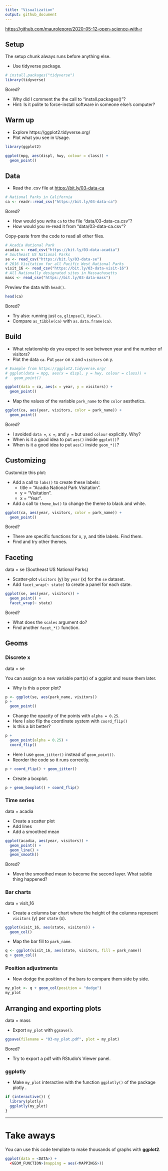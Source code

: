 ```yaml
---
title: "Visualization"
output: github_document
---
```


<https://github.com/maurolepore/2020-05-12-open-science-with-r>

## Setup

The setup chunk always runs before anything else.

* Use tidyverse package.

```r
# install.packages("tidyverse")
library(tidyverse)
```

Bored? 

* Why did I comment the the call to "install.packages()"? 
* Hint: Is it polite to force-install software in someone else's computer?



## Warm up

* Explore https://ggplot2.tidyverse.org/
* Plot what you see in Usage.

```r
library(ggplot2)

ggplot(mpg, aes(displ, hwy, colour = class)) +
  geom_point()
```



## Data

* Read the .csv file at <https://bit.ly/03-data-ca>

```r
# National Parks in California
ca <- readr::read_csv("https://bit.ly/03-data-ca")
```

Bored?

* How would you write `ca` to the file "data/03-data-ca.csv"?
* How would you re-read it from "data/03-data-ca.csv"?



Copy-paste from the code to read all other files.

```r
# Acadia National Park
acadia <- read_csv("https://bit.ly/03-data-acadia")
# Southeast US National Parks
se <- read_csv("https://bit.ly/03-data-se")
# 2016 Visitation for all Pacific West National Parks
visit_16 <- read_csv("https://bit.ly/03-data-visit-16")
# All Nationally designated sites in Massachusetts
mass <- read_csv("https://bit.ly/03-data-mass")
```



Preview the data with `head()`.

```r
head(ca)
```

Bored?

* Try also: running just `ca`, `glimpse()`, `View()`.
* Compare `as_tibble(ca)` with `as.data.frame(ca)`.




## Build

* What relationship do you expect to see between year and the number of visitors?
* Plot the data `ca`. Put `year` on x and `visitors` on y.

```r
# Example from https://ggplot2.tidyverse.org/
# ggplot(data = mpg, aes(x = displ, y = hwy, colour = class)) +
#   geom_point()

ggplot(data = ca, aes(x = year, y = visitors)) +
  geom_point()
```



* Map the values of the variable `park_name` to the `color` aesthetics.

```r
ggplot(ca, aes(year, visitors, color = park_name)) +
  geom_point()
```

Bored?

* I avoided `data =`, `x =`, and `y =` but used `colour` explicitly. Why?
* When is it a good idea to put `aes()` inside `ggplot()`?
* When is it a good idea to put `aes()` inside `geom_*()`?



## Customizing

Customize this plot:

* Add a call to `labs()` to create these labels:
  * title = "Acadia National Park Visitation".
  * y = "Visitation".
  * x = "Year".
* Add a call to `theme_bw()` to change the theme to black and white.

```r
ggplot(ca, aes(year, visitors, color = park_name)) +
  geom_point()
```

Bored?

* There are specific functions for x, y, and title labels. Find them.
* Find and try other themes.



## Faceting

data = se (Southeast US National Parks)

* Scatter-plot `visitors` (y) by `year` (x) for the `se` dataset.
* Add `facet_wrap(~ state)` to create a panel for each state.

```r
ggplot(se, aes(year, visitors)) +
  geom_point() +
  facet_wrap(~ state)
```

Bored?

* What does the `scales` argument do?
* Find another `facet_*()` function.



## Geoms

### Discrete x

data = se

You can assign to a new variable part(s) of a ggplot and reuse them later.

* Why is this a poor plot?

```r
p <- ggplot(se, aes(park_name, visitors))
p + 
  geom_point()
```



* Change the opacity of the points with `alpha = 0.25`.
* Here I also flip the coordinate system with `coord_flip()`
* Is this a bit better?

```r
p + 
  geom_point(alpha = 0.25) +
  coord_flip()
```



* Here I use `geom_jitter()` instead of `geom_point()`.
* Reorder the code so it runs correctly.

```r
p + coord_flip() + geom_jitter()
```



* Create a boxplot.

```r
p + geom_boxplot() + coord_flip()
```



### Time series

data = acadia

* Create a scatter plot
* Add lines
* Add a smoothed mean

```r
ggplot(acadia, aes(year, visitors)) + 
  geom_point() +
  geom_line() +
  geom_smooth()
```

Bored?

* Move the smoothed mean to become the second layer. What subtle thing happened?



### Bar charts

data = visit_16

* Create a columns bar chart where the height of the columns represent `visitors` (y) per `state` (x).

```r
ggplot(visit_16, aes(state, visitors)) + 
  geom_col()
```



* Map the bar fill to `park_name`.

```r
q <- ggplot(visit_16, aes(state, visitors, fill = park_name))
q + geom_col()
```



### Position adjustments

* Now dodge the position of the bars to compare them side by side.

```r
my_plot <- q + geom_col(position = "dodge")
my_plot
```



## Arranging and exporting plots

data = mass

* Export `my_plot` with `ggsave()`.

```r
ggsave(filename = "03-my_plot.pdf", plot = my_plot)
```

Bored?

* Try to export a pdf with RStudio's Viewer panel.



### ggplotly

* Make `my_plot` interactive with the function `ggplotly()` of the package plotly .

```r
if (interactive()) {
  library(plotly)
  ggplotly(my_plot)
}
```



***

# Take aways

You can use this code template to make thousands of graphs with **ggplot2**.

```r
ggplot(data = <DATA>) +
  <GEOM_FUNCTION>(mapping = aes(<MAPPINGS>))
```
